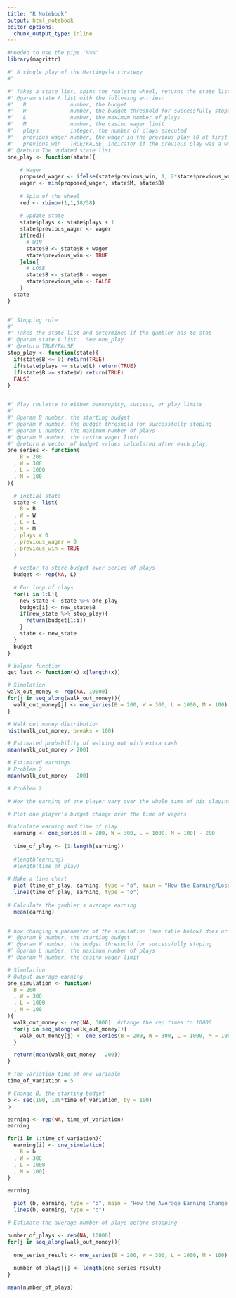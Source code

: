 ```yaml
---
title: "R Notebook"
output: html_notebook
editor_options: 
  chunk_output_type: inline
---
```


```r
#needed to use the pipe '%>%'
library(magrittr)
```

```r
#' A single play of the Martingale strategy
#'

#' Takes a state list, spins the roulette wheel, returns the state list with updated values (for example, budget, plays, etc)
#' @param state A list with the following entries: 
#'   B              number, the budget
#'   W              number, the budget threshold for successfully stoping
#'   L              number, the maximum number of plays 
#'   M              number, the casino wager limit
#'   plays          integer, the number of plays executed
#'   previous_wager number, the wager in the previous play (0 at first play)
#'   previous_win   TRUE/FALSE, indicator if the previous play was a win (TRUE at first play)
#' @return The updated state list
one_play <- function(state){
  
    # Wager
    proposed_wager <- ifelse(state$previous_win, 1, 2*state$previous_wager)
    wager <- min(proposed_wager, state$M, state$B)
    
    # Spin of the wheel
    red <- rbinom(1,1,18/38)
    
    # Update state
    state$plays <- state$plays + 1
    state$previous_wager <- wager
    if(red){
      # WIN
      state$B <- state$B + wager
      state$previous_win <- TRUE
    }else{
      # LOSE
      state$B <- state$B - wager
      state$previous_win <- FALSE
    }
  state
}


#' Stopping rule
#'
#' Takes the state list and determines if the gambler has to stop
#' @param state A list.  See one_play
#' @return TRUE/FALSE
stop_play <- function(state){
  if(state$B <= 0) return(TRUE)
  if(state$plays >= state$L) return(TRUE)
  if(state$B >= state$W) return(TRUE)
  FALSE
}


#' Play roulette to either bankruptcy, success, or play limits
#'
#' @param B number, the starting budget
#' @param W number, the budget threshold for successfully stoping
#' @param L number, the maximum number of plays 
#' @param M number, the casino wager limit
#' @return A vector of budget values calculated after each play.
one_series <- function(
    B = 200
  , W = 300
  , L = 1000
  , M = 100
){

  # initial state
  state <- list(
    B = B
  , W = W
  , L = L
  , M = M
  , plays = 0
  , previous_wager = 0
  , previous_win = TRUE
  )
  
  # vector to store budget over series of plays
  budget <- rep(NA, L)
  
  # For loop of plays
  for(i in 1:L){
    new_state <- state %>% one_play
    budget[i] <- new_state$B
    if(new_state %>% stop_play){
      return(budget[1:i])
    }
    state <- new_state
  }
  budget    
}

# helper function
get_last <- function(x) x[length(x)] 

# Simulation
walk_out_money <- rep(NA, 10000)
for(j in seq_along(walk_out_money)){
  walk_out_money[j] <- one_series(B = 200, W = 300, L = 1000, M = 100) %>% get_last
}

```


```r
# Walk out money distribution
hist(walk_out_money, breaks = 100)

# Estimated probability of walking out with extra cash
mean(walk_out_money > 200)

# Estimated earnings
# Problem 2
mean(walk_out_money - 200)
```

```r
# Problem 2

# How the earning of one player vary over the whole time of his playing

# Plot one player's budget change over the time of wagers

#calculate earning and time of play
  earning <- one_series(B = 200, W = 300, L = 1000, M = 100) - 200
  
  time_of_play <- (1:length(earning))
  
  #length(earning)
  #length(time_of_play)
  
# Make a line chart
  plot (time_of_play, earning, type = "o", main = "How the Earning/Loss of a Single Player Evolve over Time")
  lines(time_of_play, earning, type = "o")
  
# Calculate the gambler's average earning
  mean(earning)
  
```

```r
# how changing a parameter of the simulation (see table below) does or does not have an impact on average earnings.
#' @param B number, the starting budget
#' @param W number, the budget threshold for successfully stoping
#' @param L number, the maximum number of plays 
#' @param M number, the casino wager limit

# Simulation
# Output average earning
one_simulation <- function(
  B = 200
  , W = 300
  , L = 1000
  , M = 100
){
  walk_out_money <- rep(NA, 3000)  #change the rep times to 10000
  for(j in seq_along(walk_out_money)){
    walk_out_money[j] <- one_series(B = 200, W = 300, L = 1000, M = 100) %>% get_last
  }

  return(mean(walk_out_money - 200))
}

```

```r

# The variation time of one variable
time_of_variation = 5

# Change B, the starting budget
b <- seq(100, 100*time_of_variation, by = 100)
b

earning <- rep(NA, time_of_variation)
earning

for(i in 1:time_of_variation){
  earning[i] <- one_simulation(
    B = b
  , W = 300
  , L = 1000
  , M = 100)
}

earning

```

```r
  plot (b, earning, type = "o", main = "How the Average Earning Change when the Starting Budget Changes", xlab = "B (starting budget)", ylab = "Average Earning")
  lines(b, earning, type = "o")
```


```r
# Estimate the average number of plays before stopping

number_of_plays <- rep(NA, 10000)
for(j in seq_along(walk_out_money)){
  
  one_series_result <- one_series(B = 200, W = 300, L = 1000, M = 100) 
  
  number_of_plays[j] <- length(one_series_result)
}

mean(number_of_plays)
```


```r


```

